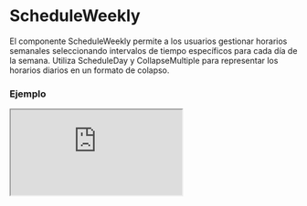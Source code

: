 # ScheduleWeekly

El componente ScheduleWeekly permite a los usuarios gestionar horarios semanales seleccionando intervalos de tiempo específicos para cada día de la semana. Utiliza ScheduleDay y CollapseMultiple para representar los horarios diarios en un formato de colapso.


### Ejemplo

<Iframe minHeightIframe="30dvh" src="https://fenextjs-component-storybook.vercel.app/iframe.html?args=&id=schedule-scheduleweekly--index&viewMode=story" />

### Importacion

Para importar el componente ScheduleWeekly, se puede hacer desde fenextjs

```tsx copy
import { ScheduleWeekly } from "fenextjs";
```

### Parametros

| Parametro | Tipo | Requerido | Default | Descripcion |
| --------- | ---- | --------- | ------- | ----------- |
| className | string | no | '' | Clase CSS para personalizar el contenedor del componente ScheduleWeekly. |
| title | ReactNode | no | 'Schedule Weekly' | Título del componente ScheduleWeekly. |
| defaultValue | ScheduleWeeklyValueType | no | \{\} | Valor inicial del horario semanal, estructurado por días de la semana. |
| value | ScheduleWeeklyValueType | no | undefined | Valor actual del horario semanal, usado para el control del componente desde el exterior. |
| onChange | (v: ScheduleWeeklyValueType) =\> void | no | N/A | Función callback para manejar cambios en el valor del horario semanal. |
| CollapseMultipleProps | Omit\<CollapseMultipleProps, 'items'\> | no | \{ name: 'schedule', type: 'radio', defaultActive: 0 \} | Props para personalizar el comportamiento del componente CollapseMultiple que envuelve cada día de la semana. |
| onParseHeaderDay | (v: DaysEnum) =\> ReactNode | no | undefined | Función para personalizar el encabezado de cada día de la semana en el colapso. |

### Storybook

Para ver el storybook del componente lo puede hacer con este [link](https://fenextjs-component-storybook.vercel.app/?path=/story/schedule-scheduleweekly--index)

### Usos

- Uso básico del ScheduleWeekly

```tsx copy
<ScheduleWeekly onChange={(value) => console.log(value)} />
```

- ScheduleWeekly con título personalizado

```tsx copy
<ScheduleWeekly title="Horario Semanal" />
```

- ScheduleWeekly con CollapseMultipleProps personalizados

```tsx copy
<ScheduleWeekly CollapseMultipleProps={{ type: 'checkbox', defaultActive: [0, 1] }} />
```


